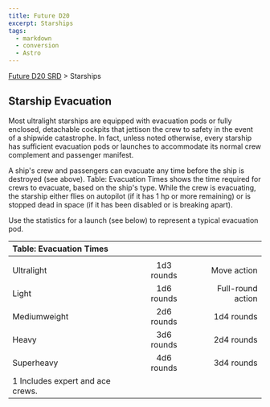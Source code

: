 ```yaml
---
title: Future D20
excerpt: Starships
tags:
  - markdown
  - conversion
  - Astro
---
```






[Future D20 SRD]( / ) > Starships




## Starship Evacuation


Most ultralight starships are equipped with evacuation pods or fully enclosed, detachable cockpits that jettison the crew to safety in the event of a shipwide catastrophe. In fact, unless noted otherwise, every starship has sufficient evacuation pods or launches to accommodate its normal crew complement and passenger manifest.


A ship's crew and passengers can evacuate any time before the ship is destroyed (see above). Table: Evacuation Times shows the time required for crews to evacuate, based on the ship's type. While the crew is evacuating, the starship either flies on autopilot (if it has 1 hp or more remaining) or is stopped dead in space (if it has been disabled or is breaking apart).


Use the statistics for a launch (see below) to represent a typical evacuation pod.


| Table: Evacuation Times |  |  |
| :------------------------- | :--: | --: |
|  |  |  |
| Ultralight | 1d3 rounds | Move action |
| Light | 1d6 rounds | Full-round action |
| Mediumweight | 2d6 rounds | 1d4 rounds |
| Heavy | 3d6 rounds | 2d4 rounds |
| Superheavy | 4d6 rounds | 3d4 rounds |
| 1 Includes expert and ace crews. |  |  |




